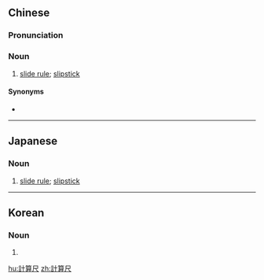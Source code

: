 {{also|计算尺}}
==Chinese==
{{zh-forms|s=计算尺|type=21}}

===Pronunciation===
{{zh-pron
|m=jìsuànchǐ
|c=gai3 syun3 cek3
|cat=n
}}

===Noun===
{{zh-noun|mw=把}}

# [[slide rule]]; [[slipstick]]

====Synonyms====
* {{zh-l|算尺}}

----

==Japanese==
{{ja-kanjitab|けい|さん|しゃく|k3=じゃく|yomi=on}}

===Noun===
{{ja-noun|けいさんじゃく}}

# [[slide rule]]; [[slipstick]]

----

==Korean==
{{ko-hanjatab|}}

===Noun===
{{ko-noun|hj|hangeul=계산척}}

# {{hanja form of|계산척|[[slide rule]]; [[slipstick]]}}

[[hu:計算尺]]
[[zh:計算尺]]